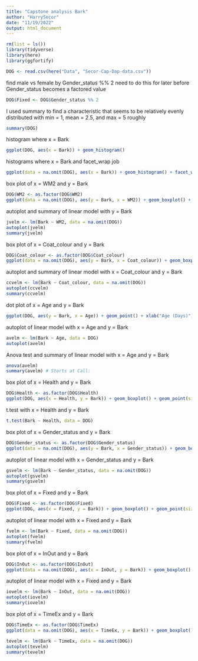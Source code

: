 ```yaml
---
title: "Capstone analysis Bark"
author: "HarrySecor"
date: "11/19/2022"
output: html_document
---
```


```r
rm(list = ls())
library(tidyverse)
library(here)
library(ggfortify)
```

```r
DOG <- read.csv(here("Data", "Secor-Cap-Dap-data.csv"))
```

find male vs female by Gender_status %% 2
need to do this for later before Gender_status becomes a factored value

```r
DOG$Fixed <- DOG$Gender_status %% 2
```

I used summary to find a characteristic that seems to be relatively evenly distributed with min = 1, mean = 2.5, and max = 5 roughly
```r
summary(DOG)
```

histogram where x = Bark

```r
ggplot(DOG, aes(x = Bark)) + geom_histogram()
```

histograms where x = Bark and facet_wrap job

```r
ggplot(data = na.omit(DOG), aes(x = Bark)) + geom_histogram() + facet_wrap(~WM2)
```

box plot of x = WM2 and y = Bark

```r
DOG$WM2 <- as.factor(DOG$WM2)
ggplot(data = na.omit(DOG), aes(y = Bark, x = WM2)) + geom_boxplot() + geom_point(size = 4, color = 'lightgrey', alpha = 0.5)
```

autoplot and summary of linear model with y = Bark

```r
jvelm <- lm(Bark ~ WM2, data = na.omit(DOG))
autoplot(jvelm)
summary(jvelm)
```


box plot of x = Coat_colour and y = Bark

```r
DOG$Coat_colour <- as.factor(DOG$Coat_colour)
ggplot(data = na.omit(DOG), aes(y = Bark, x = Coat_colour)) + geom_boxplot() + geom_point(size = 4, color = 'lightgrey', alpha = 0.5)
```

autoplot and summary of linear model with x = Coat_colour and y = Bark

```r
ccvelm <- lm(Bark ~ Coat_colour, data = na.omit(DOG))
autoplot(ccvelm)
summary(ccvelm)
```


dot plot of x = Age and y = Bark

```r
ggplot(DOG, aes(y = Bark, x = Age)) + geom_point() + xlab("Age (Days)")
```

autoplot of linear model with x = Age and y = Bark

```r
avelm <- lm(Bark ~ Age, data = DOG)
autoplot(avelm)
```

Anova test and summary of linear model with x = Age and y = Bark

```r
anova(avelm)
summary(avelm) # Starts at Call:
```

box plot of x = Health and y = Bark

```r
DOG$Health <- as.factor(DOG$Health)
ggplot(DOG, aes(x = Health, y = Bark)) + geom_boxplot() + geom_point(size = 4, color = 'lightgrey', alpha = 0.5)
```

t.test with x = Health and y = Bark

```r
t.test(Bark ~ Health, data = DOG)
```

box plot of x = Gender_status and y = Bark

```r
DOG$Gender_status <- as.factor(DOG$Gender_status)
ggplot(data = na.omit(DOG), aes(y = Bark, x = Gender_status)) + geom_boxplot() + geom_point(size = 4, color = 'lightgrey', alpha = 0.5)
```

autoplot of linear model with x = Gender_status and y = Bark

```r
gsvelm <- lm(Bark ~ Gender_status, data = na.omit(DOG))
autoplot(gsvelm)
summary(gsvelm)
```


box plot of x = Fixed and y = Bark

```r
DOG$Fixed <- as.factor(DOG$Fixed)
ggplot(DOG, aes(x = Fixed, y = Bark)) + geom_boxplot() + geom_point(size = 4, color = 'lightgrey', alpha = 0.5)
```

autoplot of linear model with x = Fixed and y = Bark

```r
fvelm <- lm(Bark ~ Fixed, data = na.omit(DOG))
autoplot(fvelm)
summary(fvelm)
```

box plot of x = InOut and y = Bark

```r
DOG$InOut <- as.factor(DOG$InOut)
ggplot(data = na.omit(DOG), aes(x = InOut, y = Bark)) + geom_boxplot() + geom_point(size = 4, color = 'lightgrey', alpha = 0.5)
```

autoplot of linear model with x = Fixed and y = Bark

```r
iovelm <- lm(Bark ~ InOut, data = na.omit(DOG))
autoplot(iovelm)
summary(iovelm)
```

box plot of x = TimeEx and y = Bark

```r
DOG$TimeEx <- as.factor(DOG$TimeEx)
ggplot(data = na.omit(DOG), aes(x = TimeEx, y = Bark)) + geom_boxplot() + geom_point(size = 4, color = 'lightgrey', alpha = 0.5)
```


```r
tevelm <- lm(Bark ~ TimeEx, data = na.omit(DOG))
autoplot(tevelm)
summary(tevelm)
```


